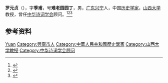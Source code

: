 '''罗元贞'''（{{bd|1906年||1993年|}}），字'''季甫'''，号'''难老园园丁'''，男，[[广东|广东]][[兴宁县|兴宁]]人，中国[[历史学家|历史学家]]，[[山西大学|山西大学]]教授，曾任[[中华诗词学会|中华诗词学会]]顾问。<ref>{{Cite book|title=中国近现代人物别名词典|author=徐为民编|publisher=沈阳出版社|year=1993|isbn=|location=沈阳|pages=}}</ref><ref>{{Cite book|title=20世纪中华人物名字号辞典|author=周家珍编著|publisher=法律出版社|year=2000|isbn=9787503628320|location=北京|pages=}}</ref><ref>{{Cite book|title=中国当代文艺名人辞典|author=谷向阳, 王庆新主编|publisher=学苑出版社|year=1994|isbn=|location=北京|pages=}}</ref>

== 参考资料 ==
{{reflist}}

{{中国人物小作品}}
{{Navboxes
| title  = 罗元贞在[[中华诗词学会|中华诗词学会]]的职务
| list1  =
{{中华诗词学会第一届理事会}}
}}

{{Authority control}}
{{DEFAULTSORT:Luo罗}}
[[Category:罗姓|Yuan]]
[[Category:興寧市人|Category:興寧市人]]
[[Category:中華人民共和國歷史學家|Category:中華人民共和國歷史學家]]
[[Category:山西大学教授|Category:山西大学教授]]
[[Category:中华诗词学会顾问|Category:中华诗词学会顾问]]